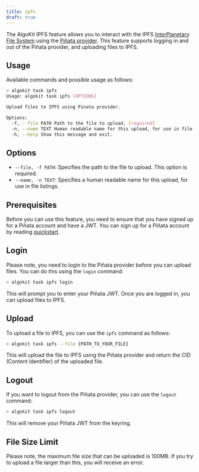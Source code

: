 ```yaml
---
title: ipfs
draft: true
---
```


The AlgoKit IPFS feature allows you to interact with the IPFS [InterPlanetary File System](https://ipfs.tech/) using the [Piñata provider](https://www.pinata.cloud/). This feature supports logging in and out of the Piñata provider, and uploading files to IPFS.

## Usage

Available commands and possible usage as follows:

```bash
> algokit task ipfs
Usage: algokit task ipfs [OPTIONS]

Upload files to IPFS using Pinata provider.

Options:
  -f, --file PATH Path to the file to upload. [required]
  -n, --name TEXT Human readable name for this upload, for use in file listings.
  -h, --help Show this message and exit.
```

## Options

- `--file, -f PATH`: Specifies the path to the file to upload. This option is required.
- `--name, -n TEXT`: Specifies a human readable name for this upload, for use in file listings.

## Prerequisites

Before you can use this feature, you need to ensure that you have signed up for a Piñata account and have a JWT. You can sign up for a Piñata account by reading [quickstart](https://docs.pinata.cloud/docs/getting-started).

## Login

Please note, you need to login to the Piñata provider before you can upload files. You can do this using the `login` command:

```bash
> algokit task ipfs login
```

This will prompt you to enter your Piñata JWT. Once you are logged in, you can upload files to IPFS.

## Upload

To upload a file to IPFS, you can use the `ipfs` command as follows:

```bash
> algokit task ipfs --file {PATH_TO_YOUR_FILE}
```

This will upload the file to IPFS using the Piñata provider and return the CID (Content Identifier) of the uploaded file.

## Logout

If you want to logout from the Piñata provider, you can use the `logout` command:

```bash
> algokit task ipfs logout
```

This will remove your Piñata JWT from the keyring.

## File Size Limit

Please note, the maximum file size that can be uploaded is 100MB. If you try to upload a file larger than this, you will receive an error.

